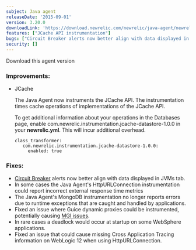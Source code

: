 ```yaml
---
subject: Java agent
releaseDate: '2015-09-01'
version: 3.20.0
downloadLink: 'https://download.newrelic.com/newrelic/java-agent/newrelic-agent/3.20.0/'
features: ["JCache API instrumentation"]
bugs: ["Circuit Breaker alerts now better align with data displayed in JVMs tab", "Java Agent's HttpURLConnection instrumentation could report incorrect external response time metrics", "The Java Agent's MongoDB instrumentation no longer reports errors due to runtime exceptions", "Guice dynamic proxies could be instrumented, potentially causing MGI issues", "Deadlock would occur at startup on some WebSphere applications", "Missing Cross Application Tracing information on WebLogic 12 when using HttpURLConnection"]
security: []
---
```


<ButtonGroup>
  <ButtonLink
    role="button"
    to="https://download.newrelic.com/newrelic/java-agent/newrelic-agent/3.20.0/"
    variant="primary"
  >
    Download this agent version
  </ButtonLink>
</ButtonGroup>

### Improvements:

* JCache

  The Java Agent now instruments the JCache API. The instrumentation times cache operations of implementations of the JCache API.

  To get additional information about your operations in the Databases page, enable com.newrelic.instrumentation.jcache-datastore-1.0.0 in your **newrelic.yml**. This will incur additional overhead.

  ```
  class_transformer:
     com.newrelic.instrumentation.jcache-datastore-1.0.0:
       enabled: true
  ```

### Fixes:

* [Circuit Breaker](https://docs.newrelic.com/docs/agents/java-agent/custom-instrumentation/circuit-breaker-java-custom-instrumentation) alerts now better align with data displayed in JVMs tab.
* In some cases the Java Agent's HttpURLConnection instrumentation could report incorrect external response time metrics
* The Java Agent's MongoDB instrumentation no longer reports errors due to runtime exceptions that are caught and handled by applications.
* Fixed an issue where Guice dynamic proxies could be instrumented, potentially causing [MGI issues](https://docs.newrelic.com/docs/apm/other-features/metrics/metric-grouping-issues).
* In rare cases a deadlock would occur at startup on some WebSphere applications.
* Fixed an issue that could cause missing Cross Application Tracing information on WebLogic 12 when using HttpURLConnection.
